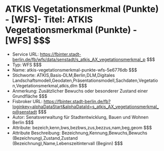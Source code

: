 # ATKIS Vegetationsmerkmal (Punkte) - [WFS]- Titel: ATKIS Vegetationsmerkmal (Punkte) - [WFS] $$$
- Service URL: https://fbinter.stadt-berlin.de/fb/wfs/data/senstadt/s_atkis_AX_vegetationsmerkmal_p $$$
- Typ: WFS $$$
- Name: atkis-vegetationsmerkmal-punkte-wfs-5e6776db $$$
- Stichworte: ATKIS,Basis-DLM,Berlin,DLM,Digitales Landschaftsmodell,Geodaten,Präsentationsmodell,Sachdaten,Vegetation,Vegetationsmerkmal,atkis,dlm $$$
- Anmerkung: Zusätzlicher Bewuchs oder besonderer Zustand einer Grundfläche $$$
- Fisbroker URL: https://fbinter.stadt-berlin.de/fb?loginkey=alphaDataStart&alphaDataId=s_atkis_AX_vegetationsmerkmal_p@senstadt $$$
- Autor: Senatsverwaltung für Stadtentwicklung, Bauen und Wohnen Berlin $$$
- Attribute: bezeich,kenn,bws,bezbws,zus,bezzus,nam,beg,geom $$$
- Attribute Beschreibung: Bezeichnung,Kennung,Bewuchs,Bewuchs (Bezeichnung),Zustand,Zustand (Bezeichnung),Name,Lebenszeitintervall (Beginn) $$$
